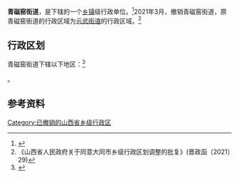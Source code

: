 {{中国乡级行政区|14/02/03/022/000
| 电话区号 = 352
}}

'''青磁窑街道'''，是{{PRC admin/fullname|14/02/03/022/000|3}}下辖的一个[[乡镇|乡镇]]级行政单位。<ref>{{PRC admin/ref sgc|{{PRC admin/parent|14/02/03/022/000}}}}</ref>2021年3月，撤销青磁窑街道，原青磁窑街道的行政区域为[[云武街道|云武街道]]的行政区域。<ref>《山西省人民政府关于同意大同市乡级行政区划调整的批复》(晋政函〔2021〕29)</ref>

== 行政区划 ==

青磁窑街道下辖以下地区：<ref>{{PRC admin/ref sgc|14/02/03/022/000}}</ref>

{{PRC admin/children|14/02/03/022/000}}。

== 参考资料 ==

{{reflist}}

{{PRC admin/navcat|14/02/03/022/000}}

[[Category:已撤销的山西省乡级行政区|Category:已撤销的山西省乡级行政区]]
